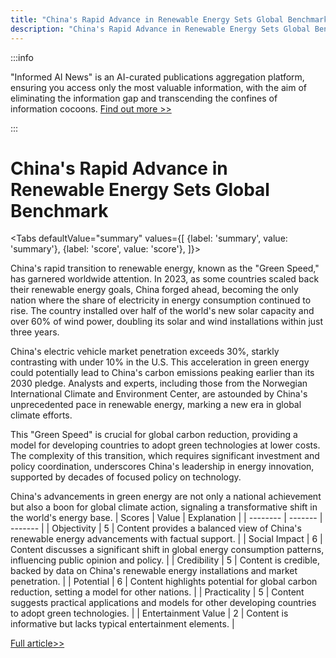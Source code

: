 ```yaml
---
title: "China's Rapid Advance in Renewable Energy Sets Global Benchmark"
description: "China's Rapid Advance in Renewable Energy Sets Global Benchmark"
---
```



:::info

"Informed AI News" is an AI-curated publications aggregation platform, ensuring you access only the most valuable information, with the aim of eliminating the information gap and transcending the confines of information cocoons.  [Find out more >>](/docs/guides)

:::

# China's Rapid Advance in Renewable Energy Sets Global Benchmark


<Tabs
	defaultValue="summary"
	values={[
	{label: 'summary', value: 'summary'},
	{label: 'score', value: 'score'},
]}>
<TabItem value="summary">


China's rapid transition to renewable energy, known as the "Green Speed," has garnered worldwide attention. In 2023, as some countries scaled back their renewable energy goals, China forged ahead, becoming the only nation where the share of electricity in energy consumption continued to rise. The country installed over half of the world's new solar capacity and over 60% of wind power, doubling its solar and wind installations within just three years.

China's electric vehicle market penetration exceeds 30%, starkly contrasting with under 10% in the U.S. This acceleration in green energy could potentially lead to China's carbon emissions peaking earlier than its 2030 pledge. Analysts and experts, including those from the Norwegian International Climate and Environment Center, are astounded by China's unprecedented pace in renewable energy, marking a new era in global climate efforts.

This "Green Speed" is crucial for global carbon reduction, providing a model for developing countries to adopt green technologies at lower costs. The complexity of this transition, which requires significant investment and policy coordination, underscores China's leadership in energy innovation, supported by decades of focused policy on technology.

China's advancements in green energy are not only a national achievement but also a boon for global climate action, signaling a transformative shift in the world's energy base.
</TabItem>
<TabItem value="score">
	| Scores     | Value   | Explanation |
	| -------- | ------- | ------- |
	| Objectivity  | 5    | Content provides a balanced view of China's renewable energy advancements with factual support.    |
	| Social Impact | 6     | Content discusses a significant shift in global energy consumption patterns, influencing public opinion and policy.    |
	| Credibility    | 5    | Content is credible, backed by data on China's renewable energy installations and market penetration.    |
	| Potential    | 6    | Content highlights potential for global carbon reduction, setting a model for other nations.    |
	| Practicality    | 5    | Content suggests practical applications and models for other developing countries to adopt green technologies.    |
	| Entertainment Value    | 2    | Content is informative but lacks typical entertainment elements.    |
</TabItem>
</Tabs>

[Full article>>](https://china.cankaoxiaoxi.com/#/detailsPage/ruick/c3648fe5a2124dca81be9ca100e81fd0/1/2024-06-08)
